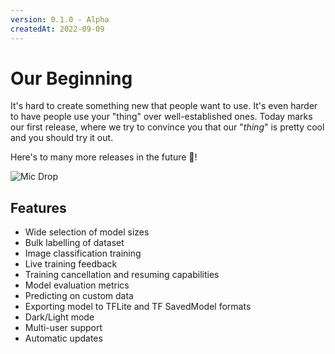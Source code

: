 ```yaml
---
version: 0.1.0 - Alpha
createdAt: 2022-09-09
---
```



<ChangelogIntroImage src='/changelog/0.1.0-app-screenshot.jpg' title='Thia App Screenshot' />

# Our Beginning

It's hard to create something new that people want to use. It's even harder to have people use your "thing" over well-established ones. Today marks our first release,
where we try to convince you that our "_thing_" is pretty cool and you should try it out.

Here's to many more releases in the future 🍻!

![Mic Drop][1]

## Features

-   Wide selection of model sizes
-   Bulk labelling of dataset
-   Image classification training
-   Live training feedback
-   Training cancellation and resuming capabilities
-   Model evaluation metrics
-   Predicting on custom data
-   Exporting model to TFLite and TF SavedModel formats
-   Dark/Light mode
-   Multi-user support
-   Automatic updates

[1]: /changelog/minion_mic_drop.gif 'Mic Drop'
